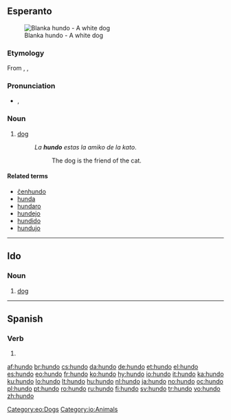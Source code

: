 ==Esperanto==
{{wikipedia|lang=eo}}
[[File:2008-07-11 White German Shepherd pup chilling at the Coker Arboretum.jpg|thumb|Blanka hundo - A white dog]]

===Etymology===
From {{etyl|de|eo}} {{term|Hund|lang=de}}, {{etyl|nl|eo}} {{term|hond|lang=nl}}, {{etyl|en|eo}} {{term|hound}}

===Pronunciation===
* {{IPA|lang=eo|/ˈhundo/}}, {{SAMPA|lang=eo|/"hundo/}}

===Noun===
{{eo-noun}}

# [[dog]]
#: ''La '''hundo''' estas la amiko de la kato''.
#:: The dog is the friend of the cat.

====Related terms====
* [[ĉenhundo]]
* [[hunda]]
* [[hundaro]]
* [[hundejo]]
* [[hundido]]
* [[hundujo]]

{{eo BRO|4}}

[[Category:eo:Dogs]]

----

==Ido==

===Noun===
{{io-noun|hund}}

# [[dog]]

[[Category:io:Animals]]

----

==Spanish==

===Verb===
{{es-verb-form|hundir}}

# {{es-verb form of|ending=ir|mood=indicative|tense=present|pers=1|number=singular|[[hundir]]}}

[[af:hundo]]
[[br:hundo]]
[[cs:hundo]]
[[da:hundo]]
[[de:hundo]]
[[et:hundo]]
[[el:hundo]]
[[es:hundo]]
[[eo:hundo]]
[[fr:hundo]]
[[ko:hundo]]
[[hy:hundo]]
[[io:hundo]]
[[it:hundo]]
[[ka:hundo]]
[[ku:hundo]]
[[lo:hundo]]
[[lt:hundo]]
[[hu:hundo]]
[[nl:hundo]]
[[ja:hundo]]
[[no:hundo]]
[[oc:hundo]]
[[pl:hundo]]
[[pt:hundo]]
[[ro:hundo]]
[[ru:hundo]]
[[fi:hundo]]
[[sv:hundo]]
[[tr:hundo]]
[[vo:hundo]]
[[zh:hundo]]